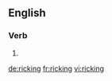 ==English==

===Verb===
{{head|en}}

# {{present participle of|rick}}

[[de:ricking]]
[[fr:ricking]]
[[vi:ricking]]